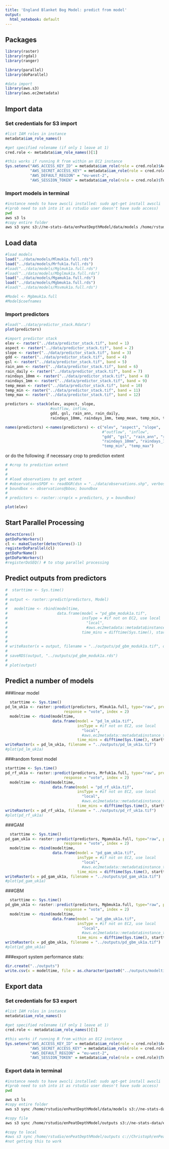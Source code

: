 ```yaml
---
title: 'England Blanket Bog Model: predict from model'
output:
  html_notebook: default
---
```


## Packages 
```r
library(raster)
library(rgdal)
library(ranger)

library(parallel)
library(doParallel)

#data import
library(aws.s3)
library(aws.ec2metadata)
```

## Import data

### Set credentials for S3 import
```r
#list IAM roles in instance
metadata$iam_role_names()

#get specified rolename (if only 1 leave at 1)
cred.role <- metadata$iam_role_names()[1]

#this works if running R from within an EC2 instance
Sys.setenv("AWS_ACCESS_KEY_ID" = metadata$iam_role(role = cred.role)$AccessKeyId,
           "AWS_SECRET_ACCESS_KEY" = metadata$iam_role(role = cred.role)$SecretAccessKey,
           "AWS_DEFAULT_REGION" = "eu-west-2",
           "AWS_SESSION_TOKEN" = metadata$iam_role(role = cred.role)$Token)
```


### Import models in terminal
```bash
#instance needs to have awscli installed: sudo apt-get install awscli
#(prob need to ssh into it as rstudio user doesn't have sudo access)
pwd
aws s3 ls
#copy entire folder
aws s3 sync s3://ne-stats-data/enPeatDepthModel/data/models /home/rstudio/enPeatDepthModel/data/models
```



## Load data
```r
#load models
load("../data/models/Mlmuk1a.full.rds")
load("../data/models/Mrfuk1a.full.rds")
#load("../data/models/Mglmuk1a.full.rds")
#load("../data/models/Mbglmuk1a.full.rds")
load("../data/models/Mgamuk1a.full.rds")
load("../data/models/Mgbmuk1a.full.rds")
#load("../data/models/Msvmuk1a.full.rds")

#Model <- Mgbmuk1a.full 
#Model$coefnames
```

### Import predictors

```r
#load("../data/predictor_stack.Rdata")
plot(predictors)
```


```r
#import predictor stack
elev <- raster("../data/predictor_stack.tif", band = 1)
aspect <- raster("../data/predictor_stack.tif", band = 2)
slope <- raster("../data/predictor_stack.tif", band = 3)
gdd <- raster("../data/predictor_stack.tif", band = 4)
gsl <- raster("../data/predictor_stack.tif", band = 5)
rain_ann <- raster("../data/predictor_stack.tif", band = 6)
rain_daily <- raster("../data/predictor_stack.tif", band = 7)
raindays_10mm <- raster("../data/predictor_stack.tif", band = 8)
raindays_1mm <- raster("../data/predictor_stack.tif", band = 9)
temp_mean <- raster("../data/predictor_stack.tif", band = 10)
temp_min <- raster("../data/predictor_stack.tif", band = 11)
temp_max <- raster("../data/predictor_stack.tif", band = 12)

predictors <- stack(elev, aspect, slope, 
                    #outflow, inflow, 
                    gdd, gsl, rain_ann, rain_daily, 
                    raindays_10mm, raindays_1mm, temp_mean, temp_min, temp_max)

names(predictors) <-names(predictors) <- c("elev", "aspect", "slope", 
                                           #"outflow", "inflow",
                                           "gdd", "gsl", "rain_ann", "rain_daily", 
                                           "raindays_10mm", "raindays_1mm", "temp_mean", 
                                           "temp_min", "temp_max")
```

or do the following: 
if necessary crop to prediction extent
```r
# #crop to prediction extent
# 
# 
# #load observations to get extent
# #observationsSPDF <- readOGR(dsn = "../data/observations.shp", verbose = TRUE)
# boundbox <- observations@bbox; boundbox 
# 
# predictors <- raster::crop(x = predictors, y = boundbox)
```

```r
plot(elev)
```

## Start Parallel Processing
```r
detectCores()
getDoParWorkers()
cl <- makeCluster(detectCores()-1)
registerDoParallel(cl)
getDoParName()
getDoParWorkers()
#registerDoSEQ() # to stop parallel processing
```

## Predict outputs from predictors

```r

#  starttime <- Sys.time()
# 
# output <- raster::predict(predictors, Model)
# 
#   modeltime <- rbind(modeltime, 
#                      data.frame(model = "pd_gbm_moduk1a.tif",
#                                 insType = #if not on EC2, use local
#                                   "local",
#                                   #aws.ec2metadata::metadata$instance_type(),
#                                 time_mins = difftime(Sys.time(), starttime, units = "mins")))
#   
# 
# writeRaster(x = output, filename = "../outputs/pd_gbm_moduk1a.tif", overwrite = TRUE)
# 
# saveRDS(output, "../outputs/pd_gbm_moduk1a.rds")
# 
# plot(output)

```


## Predict a number of models

###linear model
```r
  starttime <- Sys.time()
pd_lm_uk1a <- raster::predict(predictors, Mlmuk1a.full, type="raw", progress="text",
                          response = "vote", index = 2)
  modeltime <- rbind(modeltime,
                     data.frame(model = "pd_lm_uk1a.tif",
                                insType = #if not on EC2, use local
                                  "local",
                                  #aws.ec2metadata::metadata$instance_type(),
                                time_mins = difftime(Sys.time(), starttime, units = "mins")))
writeRaster(x = pd_lm_uk1a, filename = "../outputs/pd_lm_uk1a.tif")
#plot(pd_lm_uk1a)
```


###random forest model
```r
starttime <- Sys.time()
pd_rf_uk1a <- raster::predict(predictors, Mrfuk1a.full, type="raw", progress="text",
                          response = "vote", index = 2)
  modeltime <- rbind(modeltime,
                     data.frame(model = "pd_rf_uk1a.tif",
                                insType = #if not on EC2, use local
                                  "local",
                                  #aws.ec2metadata::metadata$instance_type(),
                                time_mins = difftime(Sys.time(), starttime, units = "mins")))
writeRaster(x = pd_rf_uk1a, filename = "../outputs/pd_rf_uk1a.tif")
#plot(pd_rf_uk1a)
```

###GAM 
```r
  starttime <- Sys.time()
pd_gam_uk1a <- raster::predict(predictors, Mgamuk1a.full, type="raw", progress="text",
                          response = "vote", index = 2)
  modeltime <- rbind(modeltime,
                     data.frame(model = "pd_gam_uk1a.tif",
                                insType = #if not on EC2, use local
                                  "local",
                                  #aws.ec2metadata::metadata$instance_type(),
                                time_mins = difftime(Sys.time(), starttime, units = "mins")))
writeRaster(x = pd_gam_uk1a, filename = "../outputs/pd_gam_uk1a.tif")
#plot(pd_gam_uk1a)
```

###GBM
```r
  starttime <- Sys.time()
pd_gbm_uk1a <- raster::predict(predictors, Mgbmuk1a.full, type="raw", progress="text",
                          response = "vote", index = 2)
  modeltime <- rbind(modeltime,
                     data.frame(model = "pd_gbm_uk1a.tif",
                                insType = #if not on EC2, use local
                                  "local",
                                  #aws.ec2metadata::metadata$instance_type(),
                                time_mins = difftime(Sys.time(), starttime, units = "mins")))
writeRaster(x = pd_gbm_uk1a, filename = "../outputs/pd_gbm_uk1a.tif")
#plot(pd_gbm_uk1a)
```


###export system performance stats: 
```r
dir.create("../outputs")
write.csv(x = modeltime, file = as.character(paste0("../outputs/modeltime", "_", format(Sys.time(), "%Y%m%d_%H%M"), ".csv")), row.names = FALSE)
```



## Export data

### Set credentials for S3 export
```r
#list IAM roles in instance
metadata$iam_role_names()

#get specified rolename (if only 1 leave at 1)
cred.role <- metadata$iam_role_names()[1]

#this works if running R from within an EC2 instance
Sys.setenv("AWS_ACCESS_KEY_ID" = metadata$iam_role(role = cred.role)$AccessKeyId,
           "AWS_SECRET_ACCESS_KEY" = metadata$iam_role(role = cred.role)$SecretAccessKey,
           "AWS_DEFAULT_REGION" = "eu-west-2",
           "AWS_SESSION_TOKEN" = metadata$iam_role(role = cred.role)$Token)
```

### Export data in terminal
```bash
#instance needs to have awscli installed: sudo apt-get install awscli
#(prob need to ssh into it as rstudio user doesn't have sudo access)
pwd

aws s3 ls
#copy entire folder
aws s3 sync /home/rstudio/enPeatDepthModel/data/models s3://ne-stats-data/enPeatDepthModel/data/models 

#copy file
aws s3 sync /home/rstudio/enPeatDepthModel/outputs s3://ne-stats-data/enPeatDepthModel/outputs 

#copy to local 
#aws s3 sync /home/rstudio/enPeatDepthModel/outputs c://Christoph/enPeatDepthModel/outputs
#not getting this to work
```

